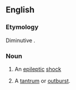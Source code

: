 ==English==

===Etymology===
Diminutive {{suffix|epileptic|y|lang=en}}.

===Noun===
{{en-noun|eppies}}

# {{lb|en|colloquial}} An [[epileptic]] [[shock]]
# {{lb|en|colloquial|by extension}} A [[tantrum]] or [[outburst]].